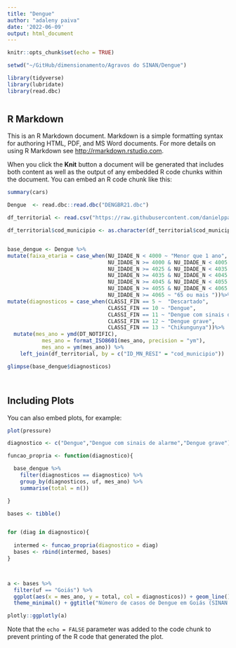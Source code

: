 ```yaml
---
title: "Dengue"
author: "adaleny paiva"
date: '2022-06-09'
output: html_document
---
```


```r
knitr::opts_chunk$set(echo = TRUE)

setwd("~/GitHub/dimensionamento/Agravos do SINAN/Dengue")

library(tidyverse)
library(lubridate)
library(read.dbc)



```

## R Markdown

This is an R Markdown document. Markdown is a simple formatting syntax for authoring HTML, PDF, and MS Word documents. For more details on using R Markdown see <http://rmarkdown.rstudio.com>.

When you click the **Knit** button a document will be generated that includes both content as well as the output of any embedded R code chunks within the document. You can embed an R code chunk like this:

```r
summary(cars)

Dengue  <- read.dbc::read.dbc("DENGBR21.dbc")

df_territorial <- read.csv("https://raw.githubusercontent.com/danielppagotto/dimensionamento/main/Agravos%20do%20SINAN/Animais%20pe%C3%A7onhentos/df_territorial.csv")

df_territorial$cod_municipio <- as.character(df_territorial$cod_municipio)


base_dengue <- Dengue %>%  
mutate(faixa_etaria = case_when(NU_IDADE_N < 4000 ~ "Menor que 1 ano",
                                NU_IDADE_N >= 4000 & NU_IDADE_N < 4005 ~ "Entre 1 e 4 anos",                                   NU_IDADE_N >= 4005 & NU_IDADE_N < 4015 ~ "Entre 5 e 14 anos",                                  NU_IDADE_N >= 4015 & NU_IDADE_N < 4025 ~ "Entre 15 e 24 anos", 
                                NU_IDADE_N >= 4025 & NU_IDADE_N < 4035 ~ "Entre 25 e 34 anos", 
                                NU_IDADE_N >= 4035 & NU_IDADE_N < 4045 ~ "Entre 35 e 44 anos", 
                                NU_IDADE_N >= 4045 & NU_IDADE_N < 4055 ~ "Entre 45 e 54 anos", 
                                NU_IDADE_N >= 4055 & NU_IDADE_N < 4065 ~ "Entre 55 e 64 anos", 
                                NU_IDADE_N >= 4065 ~ "65 ou mais "))%>%
mutate(diagnosticos = case_when(CLASSI_FIN == 5 ~  "Descartado",
                                CLASSI_FIN == 10 ~ "Dengue", 
                                CLASSI_FIN == 11 ~ "Dengue com sinais de alarme",
                                CLASSI_FIN == 12 ~ "Dengue grave",
                                CLASSI_FIN == 13 ~ "Chikungunya"))%>%
  mutate(mes_ano = ymd(DT_NOTIFIC),
           mes_ano = format_ISO8601(mes_ano, precision = "ym"),
           mes_ano = ym(mes_ano)) %>% 
    left_join(df_territorial, by = c("ID_MN_RESI" = "cod_municipio"))

glimpse(base_dengue$diagnosticos)




```


## Including Plots

You can also embed plots, for example:

```r
plot(pressure)

diagnostico <- c("Dengue","Dengue com sinais de alarme","Dengue grave")

funcao_propria <- function(diagnostico){

  base_dengue %>% 
    filter(diagnosticos == diagnostico) %>% 
    group_by(diagnosticos, uf, mes_ano) %>%
    summarise(total = n())

}

bases <- tibble()


for (diag in diagnostico){
  
  intermed <- funcao_propria(diagnostico = diag)
  bases <- rbind(intermed, bases)
}




```
```r


a <- bases %>% 
  filter(uf == "Goiás") %>% 
  ggplot(aes(x = mes_ano, y = total, col = diagnosticos)) + geom_line() +
  theme_minimal() + ggtitle("Número de casos de Dengue em Goiás (SINAN - 2021)")

plotly::ggplotly(a)

```

Note that the `echo = FALSE` parameter was added to the code chunk to prevent printing of the R code that generated the plot.
